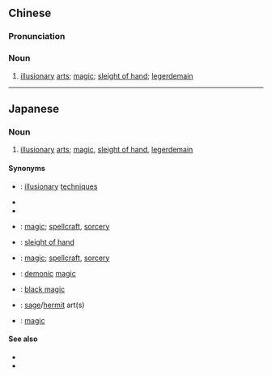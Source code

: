 ==Chinese==
{{zh-forms}}

===Pronunciation===
{{zh-pron
|m=huànfǎ
|cat=n
}}

===Noun===
{{zh-noun}}

# [[illusionary]] [[art]]s; [[magic]]; [[sleight of hand]]; [[legerdemain]]

----

==Japanese==
{{ja-kanjitab|げん|ほう|k2=ぽう|yomi=o}}

===Noun===
{{ja-noun|げんぽう}}

# [[illusion]][[illusionary|ary]] [[art]]s; [[magic]], [[sleight of hand]], [[legerdemain]]

====Synonyms====
{{rel-top|Synonyms}}
* {{ja-r|幻術|げんじゅつ}}: [[illusionary]] [[technique]]s
* {{ja-r|幻道|げんどう}}
* {{ja-r|幻導|げんどう}}
* {{ja-r|魔法|まほう}}: [[magic]]; [[spellcraft]], [[sorcery]]
* {{ja-r|奇法|きほう}}: [[sleight of hand]]
{{rel-mid}}
* {{ja-r|妖法|ようほう}}: [[magic]]; [[spellcraft]], [[sorcery]]
* {{ja-r|鬼法|きほう}}: [[demonic]] [[magic]]
* {{ja-r|呪法|じゅほう}}: [[black magic]]
* {{ja-r|仙法|せんほう}}: [[sage]]/[[hermit]] art(s)
* {{ja-r|気法|きほう}}: [[magic]]
{{rel-bottom}}

====See also====
* {{pedialite|Magic (illusion)}}
* {{pedialite|奇術|lang=ja}}